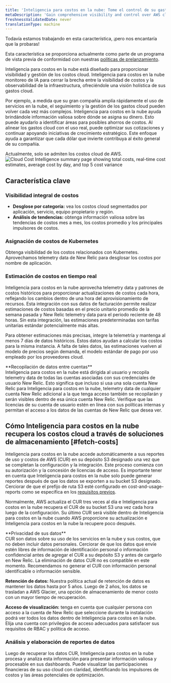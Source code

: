 ```yaml
---
title: 'Inteligencia para costos en la nube: Tome el control de su gasto cloud'
metaDescription: 'Gain comprehensive visibility and control over AWS cloud costs with CCI, enhancing your FinOps strategy for holistic cost management.'
freshnessValidatedDate: never
translationType: machine
---
```


<Callout title="avance">
  Todavía estamos trabajando en esta característica, ¡pero nos encantaría que la probaras!

  Esta característica se proporciona actualmente como parte de un programa de vista previa de conformidad con nuestras [políticas de prelanzamiento](/docs/licenses/license-information/referenced-policies/new-relic-pre-release-policy).
</Callout>

Inteligencia para costos en la nube está diseñado para proporcionar visibilidad y gestión de los costos cloud. Inteligencia para costos en la nube monitoreo de IA para cerrar la brecha entre la visibilidad de costos y la observabilidad de la infraestructura, ofreciéndole una visión holística de sus gastos cloud.

Por ejemplo, a medida que su gran compañía amplía rápidamente el uso de servicios en la nube, el seguimiento y la gestión de los gastos cloud pueden volver cada vez más complejos. Inteligencia para costos en la nube ayuda brindándole información valiosa sobre dónde se asigna su dinero. Esto puede ayudarlo a identificar áreas para posibles ahorros de costos. Al alinear los gastos cloud con el uso real, puede optimizar sus cotizaciones y continuar apoyando iniciativas de crecimiento estratégico. Este enfoque ayuda a garantizar que cada dólar que invierte contribuya al éxito general de su compañía.

<Callout variant="important">
  Actualmente, solo se admiten los costos cloud de AWS.
</Callout>

<img title="Cloud Cost Intelligence summary page showing total costs, real-time cost estimates, average cost by day, and top 5 cost variance" alt="Cloud Cost Intelligence summary page showing total costs, real-time cost estimates, average cost by day, and top 5 cost variance" src="/images/cci_summary.webp" />

## Característica clave

### Visibilidad integral de costos

* **Desglose por categoría:** vea los costos cloud segmentados por aplicación, servicio, equipo propietario y región.
* **Análisis de tendencias:** obtenga información valiosa sobre las tendencias de costos mes a mes, los costos promedio y los principales impulsores de costos.

### Asignación de costos de Kubernetes

Obtenga visibilidad de los costos relacionados con Kubernetes. Aprovechamos telemetry data de New Relic para desglosar los costos por nombre de aplicación.

### Estimación de costos en tiempo real

Inteligencia para costos en la nube aprovecha telemetry data y patrones de costos históricos para proporcionar actualizaciones de costos cada hora, reflejando los cambios dentro de una hora del aprovisionamiento de recursos. Esta integración con sus datos de facturación permite realizar estimaciones de costos basadas en el precio unitario promedio de la semana pasada y New Relic telemetry data para el periodo reciente de 48 horas. Sin esta integración, las estimaciones predeterminadas son tarifas unitarias estándar potencialmente más altas.

Para obtener estimaciones más precisas, integre la telemetría y mantenga al menos 7 días de datos históricos. Estos datos ayudan a calcular los costos para la misma instancia. A falta de tales datos, las estimaciones vuelven al modelo de precios según demanda, el modelo estándar de pago por uso empleado por los proveedores cloud.

<Callout variant="important">
  **Recopilación de datos entre cuentas**<br /> Inteligencia para costos en la nube está dirigida al usuario y recopila telemetry data de todas las cuentas asociadas con sus credenciales de usuario New Relic. Esto significa que incluso si usa una sola cuenta New Relic para Inteligencia para costos en la nube, telemetry data de cualquier cuenta New Relic adicional a la que tenga acceso también se recopilarán y serán visibles dentro de esa única cuenta New Relic. Verifique que las licencias de su cuenta de usuario estén en línea con sus políticas internas y permitan el acceso a los datos de las cuentas de New Relic que desea ver.
</Callout>

## Cómo Inteligencia para costos en la nube recupera los costos cloud a través de soluciones de almacenamiento [#fetch-costs]

Inteligencia para costos en la nube accede automáticamente a sus reportes de uso y costos de AWS (CUR) en su depósito S3 designado una vez que se completan la configuración y la integración. Este proceso comienza con su autorización y la concesión de licencias de acceso. Es importante tener en cuenta que Inteligencia para costos en la nube solo puede generar reportes después de que los datos se exporten a su bucket S3 designado. Cerciorar de que el prefijo de ruta S3 esté configurado en cost-and-usage-reports como se especifica en los [requisitos previos](/docs/cci/getting-started/prerequisites).

Normalmente, AWS actualiza el CUR tres veces al día e Inteligencia para costos en la nube recupera el CUR de su bucket S3 una vez cada hora luego de la configuración. Su último CUR será visible dentro de Inteligencia para costos en la nube cuando AWS proporcione su actualización e Inteligencia para costos en la nube la recupere poco después.

<Callout variant="important">
  **Privacidad de sus datos**<br /> CUR son datos sobre su uso de los servicios en la nube y sus costos, que no deben incluir datos personales. Cerciorar de que los datos que envíe estén libres de información de identificación personal o información confidencial antes de agregar el CUR a su depósito S3 y antes de cargarlo en New Relic. La eliminación de datos CUR no es compatible en este momento. Recomendamos no generar el CUR con información personal identificable o información sensible.

  **Retención de datos:** Nuestra política actual de retención de datos es mantener los datos hasta por 5 años. Luego de 2 años, los datos se trasladan a AWS Glacier, una opción de almacenamiento de menor costo con un mayor tiempo de recuperación.

  **Acceso de visualización:** tenga en cuenta que cualquier persona con acceso a la cuenta de New Relic que seleccione durante la instalación podrá ver todos los datos dentro de Inteligencia para costos en la nube. Elija una cuenta con privilegios de acceso adecuados para satisfacer sus requisitos de RBAC y política de acceso.
</Callout>

### Análisis y elaboración de reportes de datos

Luego de recuperar los datos CUR, Inteligencia para costos en la nube procesa y analiza esta información para presentar información valiosa y procesable en sus dashboards. Puede visualizar las participaciones financieras de su uso cloud con claridad, identificando los impulsores de costos y las áreas potenciales de optimización.